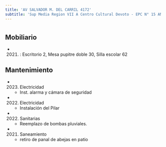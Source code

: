 ```yaml
---
title: 'AV SALVADOR M. DEL CARRIL 4172'
subtitle: 'Sup Media Region VII A Centro Cultural Devoto - EPC N° 15 ANTONIO DEVOTO - JIC N° 02/17° ANTONIO BERNI'
---
```


#


## Mobiliario

*  (2021) : Escritorio 2, Mesa pupitre doble 30, Silla escolar 62 





## Mantenimiento

*  (2023) Electricidad 
    + Inst. alarma y cámara de seguridad

*  (2022) Electricidad 
    + Instalación del Pilar

*  (2022) Sanitarias 
    + Reemplazo de bombas pluviales.

*  (2021) Saneamiento 
    + retiro de panal de abejas en patio



